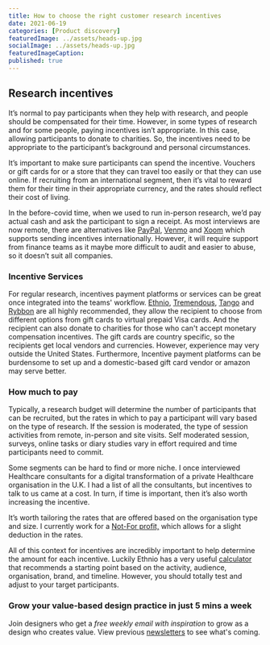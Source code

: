 ```yaml
---
title: How to choose the right customer research incentives
date: 2021-06-19
categories: [Product discovery]
featuredImage: ../assets/heads-up.jpg
socialImage: ../assets/heads-up.jpg
featuredImageCaption: 
published: true
---
```



## Research incentives
It’s normal to pay participants when they help with research, and people should be compensated for their time. However, in some types of research and for some people, paying incentives isn’t appropriate. In this case, allowing participants to donate to charities. So, the incentives need to be appropriate to the participant’s background and personal circumstances. 

It’s important to make sure participants can spend the incentive. Vouchers or gift cards for or a store that they can travel too easily or that they can use online. If recruiting from an international segment, then it’s vital to reward them for their time in their appropriate currency, and the rates should reflect their cost of living.

In the before-covid time, when we used to run in-person research, we’d pay actual cash and ask the participant to sign a receipt. As most interviews are now remote, there are alternatives like [PayPal][1], [Venmo][2] and [Xoom][3] which supports sending incentives internationally. However, it will require support from finance teams as it maybe more difficult to audit and easier to abuse, so it doesn’t suit all companies.

### Incentive Services
For regular research, incentives payment platforms or services can be great once integrated into the teams' workflow. [Ethnio][4], [Tremendous][5], [Tango][6] and [Rybbon][7] are all highly recommended, they allow the recipient to choose from different options from gift cards to virtual prepaid Visa cards. And the recipient can also donate to charities for those who can't accept monetary compensation incentives. The gift cards are country specific, so the recipients get local vendors and currencies. However, experience may very outside the United States. Furthermore, Incentive payment platforms can be burdensome to set up and a domestic-based gift card vendor or amazon may serve better. 

### How much to pay
Typically, a research budget will determine the number of participants that can be recruited, but the rates in which to pay a participant will vary based on the type of research. If the session is moderated, the type of session activities from remote, in-person and site visits. Self moderated session, surveys, online tasks or diary studies vary in effort required and time participants need to commit.  

Some segments can be hard to find or more niche. I once interviewed Healthcare consultants for a digital transformation of a private Healthcare organisation in the U.K. I had a list of all the consultants, but incentives to talk to us came at a cost. In turn, if time is important, then it’s also worth increasing the incentive. 

It’s worth tailoring the rates that are offered based on the organisation type and size. I currently work for a [Not-For profit,][8] which allows for a slight deduction in the rates. 

All of this context for incentives are incredibly important to help determine the amount for each incentive. Luckily Ethnio has a very useful [calculator][9] that recommends a starting point based on the activity, audience, organisation, brand, and timeline. However, you should totally test and adjust to your target participants. 

### Grow your value-based design practice in just 5 mins a week
Join designers who get a _free weekly email with inspiration_ to grow as a design who creates value. View previous <a href="https://vbd.substack.com">newsletters</a> to see what's coming.
<Form />

[1]:	https://www.paypal.com
[2]:	https://venmo.com "Venmo - Share Paymentshttps://venmo.com"
[3]:	https://www.xoom.com
[4]:	https://ethn.io
[5]:	https://www.tremendous.com
[6]:	https://www.tangocard.com
[7]:	https://www.rybbon.net
[8]:	https://rsimms.com/oua
[9]:	https://ethn.io/incentives/calculator